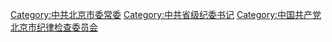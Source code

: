 [[Category:中共北京市委常委|Category:中共北京市委常委]]
[[Category:中共省级纪委书记|Category:中共省级纪委书记]]
[[Category:中国共产党北京市纪律检查委员会|Category:中国共产党北京市纪律检查委员会]]